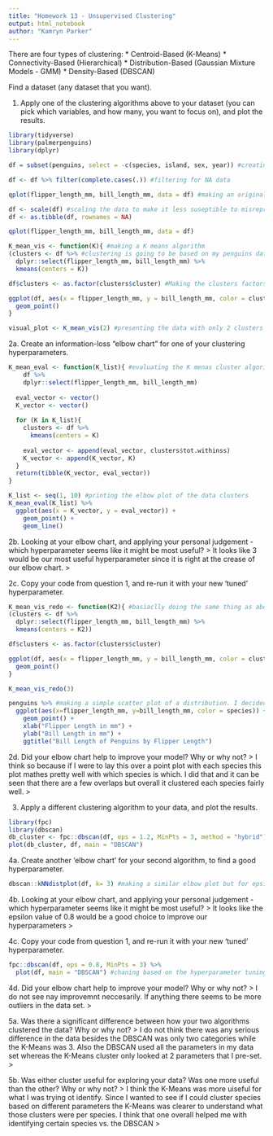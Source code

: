 ```yaml
---
title: "Homework 13 - Unsupervised Clustering"
output: html_notebook
author: "Kamryn Parker"
---
```

There are four types of clustering:
* Centroid-Based (K-Means)
* Connectivity-Based (Hierarchical)
* Distribution-Based (Gaussian Mixture Models - GMM)
* Density-Based (DBSCAN)

Find a dataset (any dataset that you want).

1. Apply one of the clustering algorithms above to your dataset (you can pick which variables, and how many, you want to focus on), and plot the results.

```r
library(tidyverse)
library(palmerpenguins)
library(dplyr)

df = subset(penguins, select = -c(species, island, sex, year)) #creating a variable only data set with no character values

df <- df %>% filter(complete.cases(.)) #filtering for NA data

qplot(flipper_length_mm, bill_length_mm, data = df) #making an original plot of data I want to cluster based of specific parameters

df <- scale(df) #scaling the data to make it less suseptible to misrepresentation
df <- as.tibble(df, rownames = NA)

qplot(flipper_length_mm, bill_length_mm, data = df)

K_mean_vis <- function(K){ #making a K means algorithm
(clusters <- df %>% #clustering is going to be based on my penguins data and the 2 parameters I pass into it
  dplyr::select(flipper_length_mm, bill_length_mm) %>%
  kmeans(centers = K))

df$clusters <- as.factor(clusters$cluster) #Making the clusters factors of the data set

ggplot(df, aes(x = flipper_length_mm, y = bill_length_mm, color = clusters)) + #plotting the data
  geom_point()
}

visual_plot <- K_mean_vis(2) #presenting the data with only 2 clusters
```

2a. Create an information-loss "elbow chart" for one of your clustering hyperparameters.
```r
K_mean_eval <- function(K_list){ #evaluating the K menas cluster algorithm to find the best cluster amount
    df %>%
    dplyr::select(flipper_length_mm, bill_length_mm)
  
  eval_vector <- vector()
  K_vector <- vector()
  
  for (K in K_list){
    clusters <- df %>%
      kmeans(centers = K)
    
    eval_vector <- append(eval_vector, clusters$tot.withinss)
    K_vector <- append(K_vector, K)
  }
  return(tibble(K_vector, eval_vector))
}

K_list <- seq(1, 10) #printing the elbow plot of the data clusters
K_mean_eval(K_list) %>%
  ggplot(aes(x = K_vector, y = eval_vector)) +
    geom_point() +
    geom_line()
```
2b. Looking at your elbow chart, and applying your personal judgement - which hyperparameter seems like it might be most useful?
>
It looks like 3 would be our most useful hyperparameter since it is right at the crease of our elbow chart.
>

2c. Copy your code from question 1, and re-run it with your new 'tuned' hyperparameter.
```r
K_mean_vis_redo <- function(K2){ #basiaclly doing the same thing as above but changing the number of clusters
(clusters <- df %>%
  dplyr::select(flipper_length_mm, bill_length_mm) %>%
  kmeans(centers = K2))

df$clusters <- as.factor(clusters$cluster)

ggplot(df, aes(x = flipper_length_mm, y = bill_length_mm, color = clusters)) +
  geom_point()
}

K_mean_vis_redo(3)

penguins %>% #making a simple scatter plot of a distribution. I decided to also include the species just to see where they lie on the graph
  ggplot(aes(x=flipper_length_mm, y=bill_length_mm, color = species)) +
    geom_point() +
    xlab("Flipper Length in mm") +
    ylab("Bill Length in mm") +
    ggtitle("Bill Length of Penguins by Flipper Length")
```
2d. Did your elbow chart help to improve your model? Why or why not?
>
I think so because if I were to lay this over a point plot with each species this plot mathes pretty well with which species is which. I did that and it can be seen that there are a few overlaps but overall it clustered each species fairly well.
>

3. Apply a different clustering algorithm to your data, and plot the results.
```r
library(fpc)
library(dbscan)
db_cluster <- fpc::dbscan(df, eps = 1.2, MinPts = 3, method = "hybrid")
plot(db_cluster, df, main = "DBSCAN")
```

4a. Create another 'elbow chart' for your second algorithm, to find a good hyperparameter.
```r
dbscan::kNNdistplot(df, k= 3) #making a similar elbow plot but for epsilon values instead for DBSCAN
```

4b. Looking at your elbow chart, and applying your personal judgement - which hyperparameter seems like it might be most useful?
>
It looks like the epsilon value of 0.8 would be a good choice to improve our hyperparameters
>

4c. Copy your code from question 1, and re-run it with your new 'tuned' hyperparameter.
```r
fpc::dbscan(df, eps = 0.8, MinPts = 3) %>%
  plot(df, main = "DBSCAN") #chaning based on the hyperparameter tuning from 4a
```

4d. Did your elbow chart help to improve your model? Why or why not?
>
I do not see nay improvemnt neccesarily. If anything there seems to be more outliers in the data set.
>

5a. Was there a significant difference between how your two algorithms clustered the data? Why or why not? 
>
I do not think there was any serious difference in the data besides the DBSCAN was only two categories while the K-Means was 3. Also the DBSCAN used all the parameters in my data set whereas the K-Means cluster only looked at 2 parameters that I pre-set.
>

5b. Was either cluster useful for exploring your data? Was one more useful than the other? Why or why not?
>
I think the K-Means was more uiseful for what I was trying ot identify. Since I wanted to see if I could cluster species based on different parameters the K-Means was clearer to understand what those clusters were per species. I think that one overall helped me with identifying certain species vs. the DBSCAN
>